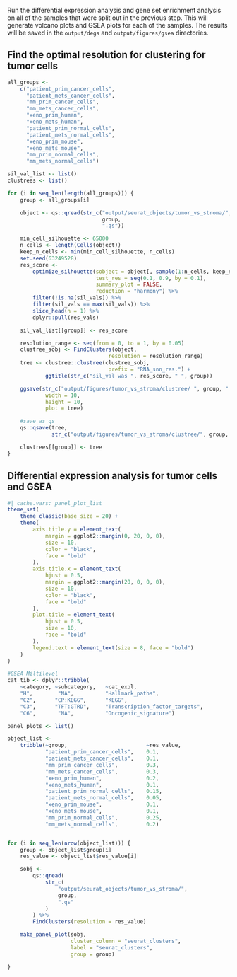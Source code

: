 Run the differential expression analysis and gene set enrichment analysis on
all of the samples that were split out in the previous step. This will generate
volcano plots and GSEA plots for each of the samples. The results will be
saved in the `output/degs` and `output/figures/gsea` directories.

## Find the optimal resolution for clustering for tumor cells

```r
all_groups <-
    c("patient_prim_cancer_cells",
      "patient_mets_cancer_cells",
      "mm_prim_cancer_cells",
      "mm_mets_cancer_cells",
      "xeno_prim_human",
      "xeno_mets_human",
      "patient_prim_normal_cells",
      "patient_mets_normal_cells",
      "xeno_prim_mouse",
      "xeno_mets_mouse",
      "mm_prim_normal_cells",
      "mm_mets_normal_cells")

sil_val_list <- list()
clustrees <- list()

for (i in seq_len(length(all_groups))) {
    group <- all_groups[i]

    object <- qs::qread(str_c("output/seurat_objects/tumor_vs_stroma/",
                              group,
                              ".qs"))

    min_cell_silhouette <- 65000
    n_cells <- length(Cells(object))
    keep_n_cells <- min(min_cell_silhouette, n_cells)
    set.seed(63249528)
    res_score <-
        optimize_silhouette(sobject = object[, sample(1:n_cells, keep_n_cells)],
                            test_res = seq(0.1, 0.9, by = 0.1),
                            summary_plot = FALSE,
                            reduction = "harmony") %>%
        filter(!is.na(sil_vals)) %>%
        filter(sil_vals == max(sil_vals)) %>%
        slice_head(n = 1) %>%
        dplyr::pull(res_vals)

    sil_val_list[[group]] <- res_score

    resolution_range <- seq(from = 0, to = 1, by = 0.05)
    clustree_sobj <- FindClusters(object,
                                resolution = resolution_range)
    tree <- clustree::clustree(clustree_sobj,
                                prefix = "RNA_snn_res.") +
            ggtitle(str_c("sil_val was ", res_score, " ", group))

    ggsave(str_c("output/figures/tumor_vs_stroma/clustree/ ", group, ".png"),
            width = 10,
            height = 10,
            plot = tree)

    #save as qs
    qs::qsave(tree,
              str_c("output/figures/tumor_vs_stroma/clustree/", group, ".qs"))

    clustrees[[group]] <- tree
}
```

##  Differential expression analysis for tumor cells and GSEA
```r
#| cache.vars: panel_plot_list
theme_set(
    theme_classic(base_size = 20) +
    theme(
        axis.title.y = element_text(
            margin = ggplot2::margin(0, 20, 0, 0),
            size = 10,
            color = "black",
            face = "bold"
        ),
        axis.title.x = element_text(
            hjust = 0.5,
            margin = ggplot2::margin(20, 0, 0, 0),
            size = 10,
            color = "black",
            face = "bold"
        ),
        plot.title = element_text(
            hjust = 0.5,
            size = 10,
            face = "bold"
        ),
        legend.text = element_text(size = 8, face = "bold")
    )
)

#GSEA Miltilevel
cat_tib <- dplyr::tribble(
    ~category, ~subcategory,   ~cat_expl,
    "H",        "NA",          "Hallmark_paths",
    "C2",      "CP:KEGG",      "KEGG",
    "C3",      "TFT:GTRD",     "Transcription_factor_targets",
    "C6",       "NA",          "Oncogenic_signature")

panel_plots <- list()

object_list <-
    tribble(~group,                         ~res_value,
            "patient_prim_cancer_cells",    0.1,
            "patient_mets_cancer_cells",    0.1,
            "mm_prim_cancer_cells",         0.3,
            "mm_mets_cancer_cells",         0.3,
            "xeno_prim_human",              0.2,
            "xeno_mets_human",              0.1,
            "patient_prim_normal_cells",    0.15,
            "patient_mets_normal_cells",    0.05,
            "xeno_prim_mouse",              0.1,
            "xeno_mets_mouse",              0.1,
            "mm_prim_normal_cells",         0.25,
            "mm_mets_normal_cells",         0.2)


for (i in seq_len(nrow(object_list))) {
    group <- object_list$group[i]
    res_value <- object_list$res_value[i]

    sobj <-
        qs::qread(
            str_c(
                "output/seurat_objects/tumor_vs_stroma/",
                group,
                ".qs"
            )
        ) %>%
        FindClusters(resolution = res_value)

    make_panel_plot(sobj,
                    cluster_column = "seurat_clusters",
                    label = "seurat_clusters",
                    group = group)

}

```

